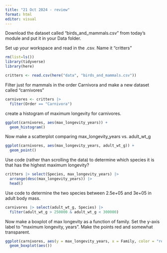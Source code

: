 ```yaml
---
title: "21 Oct 2024 - review"
format: html
editor: visual
---
```


Download the dataset called "birds_and_mammals.csv" from today's module and put it in your Data folder.

Set up your workspace and read in the .csv. Name it "critters"

```r
rm(list=ls())
library(tidyverse)
library(here)

critters <- read.csv(here("data", "birds_and_mammals.csv"))
```

Filter just for mammals in the order Carnivora and make a new dataset called "carnivores"

```r
carnivores <- critters |>
  filter(Order == "Carnivora")
```

create a histogram of maximum longevity for carnivores.

```r
ggplot(carnivores, aes(max_longevity_years)) +
  geom_histogram()
```

Now make a scatterplot comparing max_longevity_years vs. adult_wt_g

```r
ggplot(carnivores, aes(max_longevity_years, adult_wt_g)) +
  geom_point()
```

Use code (rather than scrolling the data) to determine which species it is that has the highest maximum longevity?

```r
critters |> select(Species, max_longevity_years) |> 
  arrange(desc(max_longevity_years)) |> 
  head()
```

Use code to determine the two species between 2.5e+05 and 3e+05 in adult body mass.

```r
carnivores |> select(adult_wt_g, Species) |> 
  filter(adult_wt_g > 250000 & adult_wt_g < 300000)
```

Now make a boxplot of max longevity as a function of family. Set the y-axis label to "maximum longevity, years". Make the points red and somewhat transparent.

```r
ggplot(carnivores, aes(y = max_longevity_years, x = Family, color = "red")) +
  geom_boxplot(aes())
```
